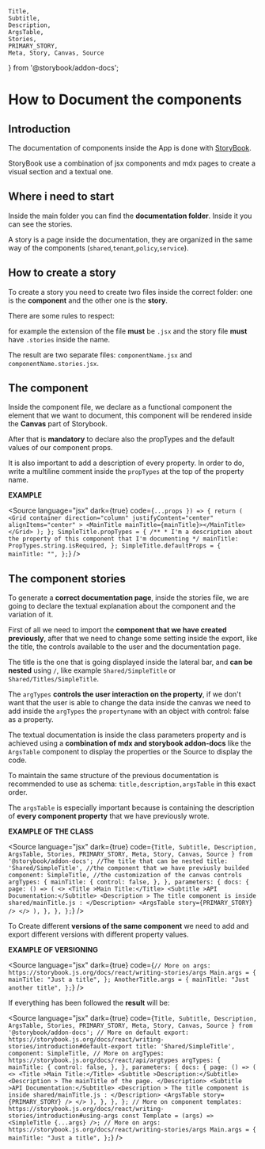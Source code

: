     Title,
    Subtitle,
    Description,
    ArgsTable,
    Stories,
    PRIMARY_STORY,
    Meta, Story, Canvas, Source
} from '@storybook/addon-docs';

<Meta title="How to document components" />

<style>
  {`
    .subheading {
      --mediumdark: '#999999';
      font-weight: 900;
      font-size: 13px;
      color: #999;
      letter-spacing: 6px;
      line-height: 24px;
      text-transform: uppercase;
      margin-bottom: 12px;
      margin-top: 40px;
    }

    .link-list {
      display: grid;
      grid-template-columns: 1fr;
      grid-template-rows: 1fr 1fr;
      row-gap: 10px;
    }

    @media (min-width: 620px) {
      .link-list {
        row-gap: 20px;
        column-gap: 20px;
        grid-template-columns: 1fr 1fr;
      }
    }

    @media all and (-ms-high-contrast:none) {
    .link-list {
        display: -ms-grid;
        -ms-grid-columns: 1fr 1fr;
        -ms-grid-rows: 1fr 1fr;
      }
    }

    .link-item {
      display: block;
      padding: 20px 30px 20px 15px;
      border: 1px solid #00000010;
      border-radius: 5px;
      transition: background 150ms ease-out, border 150ms ease-out, transform 150ms ease-out;
      color: #333333;
      display: flex;
      align-items: flex-start;
    }

    .link-item:hover {
      border-color: #1EA7FD50;
      transform: translate3d(0, -3px, 0);
      box-shadow: rgba(0, 0, 0, 0.08) 0 3px 10px 0;
    }

    .link-item:active {
      border-color: #1EA7FD;
      transform: translate3d(0, 0, 0);
    }

    .link-item strong {
      font-weight: 700;
      display: block;
      margin-bottom: 2px;
    }

    .link-item img {
      height: 40px;
      width: 40px;
      margin-right: 15px;
      flex: none;
    }

    .link-item span {
      font-size: 14px;
      line-height: 20px;
    }

    .tip {
      display: inline-block;
      border-radius: 1em;
      font-size: 11px;
      line-height: 12px;
      font-weight: 700;
      background: #E7FDD8;
      color: #66BF3C;
      padding: 4px 12px;
      margin-right: 10px;
      vertical-align: top;
    }

    .tip-wrapper {
      font-size: 13px;
      line-height: 20px;
      margin-top: 40px;
      margin-bottom: 40px;
    }

    .tip-wrapper code {
      font-size: 12px;
      display: inline-block;
    }
  `}
</style>

# How to Document the components

## Introduction

The documentation of components inside the App is done with
[StoryBook](https://storybook.js.org/).

StoryBook use a combination of jsx components and mdx pages to create a visual
section and a textual one.

## Where i need to start

Inside the main folder you can find the **documentation folder**.
Inside it you can see the stories.

A story is a page inside the documentation, they are organized in the same way
of the components (`shared`,`tenant`,`policy`,`service`).

## How to create a story

To create a story you need to create two files inside the correct folder:
one is the **component** and the other one is the **story**.

There are some rules to respect:

for example the extension of the file **must** be `.jsx` and the story file
**must** have `.stories` inside the name.

The result are two separate files: `componentName.jsx` and
`componentName.stories.jsx`.

## The component

Inside the component file, we declare as a functional
component the element that we want to document, this component will be
rendered inside the **Canvas** part of Storybook.

After that is **mandatory** to declare also the propTypes and the default
values of our component props.

It is also important to add a description of every property. In order to do,
write a multiline comment inside the `propTypes` at the top of the property
name.

**EXAMPLE**

  <Source
                        language="jsx"
                        dark={true}
                        code={`
  ...props }) => {
  return (
    <Grid
      container
      direction="column"
      justifyContent="center"
      alignItems="center"
    >
      <MainTitle mainTitle={mainTitle}></MainTitle>
    </Grid>
  );
};
SimpleTitle.propTypes = {
  /**
    * I'm a description about the property of this component that I'm documenting
    */
  mainTitle: PropTypes.string.isRequired,
};
SimpleTitle.defaultProps = {
  mainTitle: "",
};
                        `}
                    />

## The component stories

To generate a **correct documentation page**, inside the stories file, we are
going to declare the textual explanation about the component and the variation 
of it.

First of all we need to import the
**component that we have created previously**, after that we need to change
some setting inside the export, like the title, the controls available
to the user and the documentation page.

The title is the one that is going displayed inside the lateral bar, and
**can be nested** using `/`, like example `Shared/SimpleTitle` or
`Shared/Titles/SimpleTitle`.

The `argTypes` **controls the user interaction on the property**,
if we don't want that the user is able to change the data inside the canvas
we need to add inside the `argTypes` the `propertyname` with an object with
control: false as a property.

The textual documentation is inside the class parameters property and is
achieved using a **combination of mdx and storybook addon-docs** like
the `ArgsTable` component to display the properties or the Source to display
the code.

To maintain the same structure of the previous documentation is recommended
to use as schema: `title,description,argsTable` in this exact order.

The `argsTable` is especially important because is containing the description
of **every component property** that we have previously wrote.

**EXAMPLE OF THE CLASS**

  <Source
                        language="jsx"
                        dark={true}
                        code={`
  Title,
  Subtitle,
  Description,
  ArgsTable,
  Stories,
  PRIMARY_STORY,
  Meta, Story, Canvas, Source
} from '@storybook/addon-docs';
  //The title that can be nested
  title: 'Shared/SimpleTitle',
  //the component that we have previusly builded
  component: SimpleTitle,
  //the customization of the canvas controls
  argTypes: {
    mainTitle: {
      control: false,
  },
  },
  parameters: {
    docs: {
      page: () => (
        <>
          <Title >Main Title:</Title>
          <Subtitle >API Documentation:</Subtitle>
          <Description >
          The title component is inside shared/mainTitle.js :
          </Description>
          <ArgsTable story={PRIMARY_STORY} />
        </>
      ),
    },
  },
};
                        `}
                    />


To Create different **versions of the same component** we need to add and export
different versions with different property values.

**EXAMPLE OF VERSIONING**

  <Source
                        language="jsx"
                        dark={true}
                        code={`
                        // More on args: https://storybook.js.org/docs/react/writing-stories/args
Main.args = {
  mainTitle: "Just a title",
};
AnotherTitle.args = {
  mainTitle: "Just another title",
};
                        `}
                    />

If everything has been followed the **result** will be:


  <Source
                        language="jsx"
                        dark={true}
                        code={`
  Title,
  Subtitle,
  Description,
  ArgsTable,
  Stories,
  PRIMARY_STORY,
  Meta, Story, Canvas, Source
} from '@storybook/addon-docs';
// More on default export: https://storybook.js.org/docs/react/writing-stories/introduction#default-export
  title: 'Shared/SimpleTitle',
  component: SimpleTitle,
  // More on argTypes: https://storybook.js.org/docs/react/api/argtypes
  argTypes: {
    mainTitle: {
            control: false,
        },
  },
  parameters: {
    docs: {
      page: () => (
        <>
          <Title >Main Title:</Title>
          <Subtitle >Description:</Subtitle>
          <Description >
           The mainTitle of the page.
          </Description>
          <Subtitle >API Documentation:</Subtitle>
          <Description >
          The title component is inside shared/mainTitle.js :
          </Description>
          <ArgsTable story={PRIMARY_STORY} />
        </>
      ),
    },
  },
};
// More on component templates: https://storybook.js.org/docs/react/writing-stories/introduction#using-args
const Template = (args) => <SimpleTitle {...args} />;
// More on args: https://storybook.js.org/docs/react/writing-stories/args
Main.args = {
  mainTitle: "Just a title",
};
                        `}
                    />


